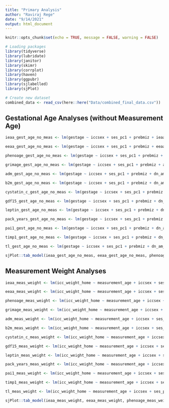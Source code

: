 ```yaml
---
title: "Primary Analysis"
author: "Raviraj Rege"
date: "9/14/2021"
output: html_document
---
```


```r
knitr::opts_chunk$set(echo = TRUE, message = FALSE, warning = FALSE)
```

```r
# Loading packages
library(tidyverse)
library(lubridate)
library(janitor)
library(skimr)
library(corrplot)
library(haven)
library(ggpubr)
library(sjlabelled)
library(sjPlot)

# Create new dataset
combined_data <- read_csv(here::here("Data/combined_final_data.csv"))
```

## Gestational Age Analyses (without Measurement Age)

```r
ieaa_gest_age_no_meas <- lm(gestage ~ iccsex + ses_pc1 + prebmiz + ieaa, data = combined_data)

eeaa_gest_age_no_meas <- lm(gestage ~ iccsex + ses_pc1 + prebmiz + eeaa, data = combined_data)

phenoage_gest_age_no_meas <- lm(gestage ~ iccsex + ses_pc1 + prebmiz + age_accel_pheno, data = combined_data)

grimage_gest_age_no_meas <- lm(gestage ~ iccsex + ses_pc1 + prebmiz + age_accel_grim, data = combined_data)

adm_gest_age_no_meas <- lm(gestage ~ iccsex + ses_pc1 + prebmiz + dn_am_adm_adj_age, data = combined_data)

b2m_gest_age_no_meas <- lm(gestage ~ iccsex + ses_pc1 + prebmiz + dn_am_b2m_adj_age, data = combined_data)

cystatin_c_gest_age_no_meas <- lm(gestage ~ iccsex + ses_pc1 + prebmiz + dn_am_cystatin_c_adj_age, data = combined_data)

gdf15_gest_age_no_meas <- lm(gestage ~ iccsex + ses_pc1 + prebmiz + dn_am_gdf15adj_age, data = combined_data)

leptin_gest_age_no_meas <- lm(gestage ~ iccsex + ses_pc1 + prebmiz + dn_am_leptin_adj_age, data = combined_data)

pack_years_gest_age_no_meas <- lm(gestage ~ iccsex + ses_pc1 + prebmiz + dn_am_packyrs_adj_age, data = combined_data)

pai1_gest_age_no_meas <- lm(gestage ~ iccsex + ses_pc1 + prebmiz + dn_am_pai1adj_age, data = combined_data)

timp1_gest_age_no_meas <- lm(gestage ~ iccsex + ses_pc1 + prebmiz + dn_am_timp1adj_age, data = combined_data)

tl_gest_age_no_meas <- lm(gestage ~ iccsex + ses_pc1 + prebmiz + dn_am_tl_adj_age, data = combined_data)

sjPlot::tab_model(ieaa_gest_age_no_meas, eeaa_gest_age_no_meas, phenoage_gest_age_no_meas, grimage_gest_age_no_meas, adm_gest_age_no_meas, b2m_gest_age_no_meas, cystatin_c_gest_age_no_meas, gdf15_gest_age_no_meas, leptin_gest_age_no_meas, pack_years_gest_age_no_meas, pai1_gest_age_no_meas, timp1_gest_age_no_meas, tl_gest_age_no_meas)

```

## Measurement Weight Analyses

```r
ieaa_meas_weight <- lm(icc_weight_home ~ measurement_age + iccsex + ses_pc1 + prebmiz + ieaa, data = combined_data)

eeaa_meas_weight <- lm(icc_weight_home ~ measurement_age + iccsex + ses_pc1 + prebmiz + eeaa, data = combined_data)

phenoage_meas_weight <- lm(icc_weight_home ~ measurement_age + iccsex + ses_pc1 + prebmiz + age_accel_pheno, data = combined_data)

grimage_meas_weight <- lm(icc_weight_home ~ measurement_age + iccsex + ses_pc1 + prebmiz + age_accel_grim, data = combined_data)

adm_meas_weight <- lm(icc_weight_home ~ measurement_age + iccsex + ses_pc1 + prebmiz + dn_am_adm_adj_age, data = combined_data)

b2m_meas_weight <- lm(icc_weight_home ~ measurement_age + iccsex + ses_pc1 + prebmiz + dn_am_b2m_adj_age, data = combined_data)

cystatin_c_meas_weight <- lm(icc_weight_home ~ measurement_age + iccsex + ses_pc1 + prebmiz + dn_am_cystatin_c_adj_age, data = combined_data)

gdf15_meas_weight <- lm(icc_weight_home ~ measurement_age + iccsex + ses_pc1 + prebmiz + dn_am_gdf15adj_age, data = combined_data)

leptin_meas_weight <- lm(icc_weight_home ~ measurement_age + iccsex + ses_pc1 + prebmiz + dn_am_leptin_adj_age, data = combined_data)

pack_years_meas_weight <- lm(icc_weight_home ~ measurement_age + iccsex + ses_pc1 + prebmiz + dn_am_packyrs_adj_age, data = combined_data)

pai1_meas_weight <- lm(icc_weight_home ~ measurement_age + iccsex + ses_pc1 + prebmiz + dn_am_pai1adj_age, data = combined_data)

timp1_meas_weight <- lm(icc_weight_home ~ measurement_age + iccsex + ses_pc1 + prebmiz + dn_am_timp1adj_age, data = combined_data)

tl_meas_weight <- lm(icc_weight_home ~ measurement_age + iccsex + ses_pc1 + prebmiz + dn_am_tl_adj_age, data = combined_data)

sjPlot::tab_model(ieaa_meas_weight, eeaa_meas_weight, phenoage_meas_weight, grimage_meas_weight, adm_meas_weight, b2m_meas_weight, cystatin_c_meas_weight, gdf15_meas_weight, leptin_meas_weight, pack_years_meas_weight, pai1_meas_weight, timp1_meas_weight, tl_meas_weight)
```


